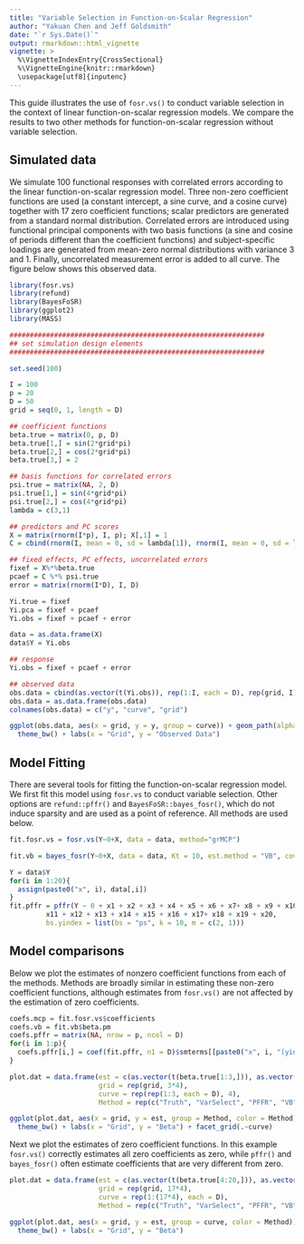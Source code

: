```yaml
---
title: "Variable Selection in Function-on-Scalar Regression"
author: "Yakuan Chen and Jeff Goldsmith"
date: "`r Sys.Date()`"
output: rmarkdown::html_vignette
vignette: >
  %\VignetteIndexEntry{CrossSectional}
  %\VignetteEngine{knitr::rmarkdown}
  \usepackage[utf8]{inputenc}
---
```


This guide illustrates the use of `fosr.vs()` to conduct variable selection in the context of linear function-on-scalar regression models. We compare the results to two other methods for function-on-scalar regression without variable selection.

## Simulated data

We simulate 100 functional responses with correlated errors according to the linear function-on-scalar regression model. Three non-zero coefficient functions are used (a constant intercept, a sine curve, and a cosine curve) together with 17 zero coefficient functions; scalar predictors are generated from a standard normal distribution. Correlated errors are introduced using functional principal components with two basis functions (a sine and cosine of periods different than the coefficient functions) and subject-specific loadings are generated from mean-zero normal distributions with variance 3 and 1. Finally, uncorrelated measurement error is added to all curve. The figure below shows this observed data.

```r

library(fosr.vs)
library(refund)
library(BayesFoSR)
library(ggplot2)
library(MASS)

###############################################################
## set simulation design elements
###############################################################

set.seed(100)

I = 100
p = 20
D = 50
grid = seq(0, 1, length = D)

## coefficient functions
beta.true = matrix(0, p, D)
beta.true[1,] = sin(2*grid*pi)
beta.true[2,] = cos(2*grid*pi)
beta.true[3,] = 2

## basis functions for correlated errors
psi.true = matrix(NA, 2, D)
psi.true[1,] = sin(4*grid*pi)
psi.true[2,] = cos(4*grid*pi)
lambda = c(3,1)

## predictors and PC scores
X = matrix(rnorm(I*p), I, p); X[,1] = 1
C = cbind(rnorm(I, mean = 0, sd = lambda[1]), rnorm(I, mean = 0, sd = lambda[2]))

## fixed effects, PC effects, uncorrelated errors
fixef = X%*%beta.true
pcaef = C %*% psi.true
error = matrix(rnorm(I*D), I, D)

Yi.true = fixef
Yi.pca = fixef + pcaef
Yi.obs = fixef + pcaef + error

data = as.data.frame(X)
data$Y = Yi.obs

## response
Yi.obs = fixef + pcaef + error
```


```r
## observed data
obs.data = cbind(as.vector(t(Yi.obs)), rep(1:I, each = D), rep(grid, I))
obs.data = as.data.frame(obs.data)
colnames(obs.data) = c("y", "curve", "grid")

ggplot(obs.data, aes(x = grid, y = y, group = curve)) + geom_path(alpha = .3) +
  theme_bw() + labs(x = "Grid", y = "Observed Data")
```

## Model Fitting

There are several tools for fitting the function-on-scalar regression model. We first fit this model using `fosr.vs` to conduct variable selection. Other options are `refund::pffr()` and `BayesFoSR::bayes_fosr()`, which do not induce sparsity and are used as a point of reference. All methods are used below.

```r
fit.fosr.vs = fosr.vs(Y~0+X, data = data, method="grMCP")

fit.vb = bayes_fosr(Y~0+X, data = data, Kt = 10, est.method = "VB", cov.method = "FPCA")

Y = data$Y
for(i in 1:20){
  assign(paste0("x", i), data[,i])
}
fit.pffr = pffr(Y ~ 0 + x1 + x2 + x3 + x4 + x5 + x6 + x7+ x8 + x9 + x10 +
         x11 + x12 + x13 + x14 + x15 + x16 + x17+ x18 + x19 + x20,
         bs.yindex = list(bs = "ps", k = 10, m = c(2, 1)))
```

## Model comparisons

Below we plot the estimates of nonzero coefficient functions from each of the methods. Methods are broadly similar in estimating these non-zero coefficient functions, although estimates from `fosr.vs()` are not affected by the estimation of zero coefficients.

```r
coefs.mcp = fit.fosr.vs$coefficients
coefs.vb = fit.vb$beta.pm
coefs.pffr = matrix(NA, nrow = p, ncol = D)
for(i in 1:p){
  coefs.pffr[i,] = coef(fit.pffr, n1 = D)$smterms[[paste0("x", i, "(yindex)")]]$value
}

plot.dat = data.frame(est = c(as.vector(t(beta.true[1:3,])), as.vector(t(coefs.mcp[1:3,])), as.vector(t(coefs.pffr[1:3,])), as.vector(t(coefs.vb[1:3,]))),
                      grid = rep(grid, 3*4),
                      curve = rep(rep(1:3, each = D), 4),
                      Method = rep(c("Truth", "VarSelect", "PFFR", "VB"), each = 3*D))

ggplot(plot.dat, aes(x = grid, y = est, group = Method, color = Method)) + geom_path(alpha = .5) + 
  theme_bw() + labs(x = "Grid", y = "Beta") + facet_grid(.~curve)
```

Next we plot the estimates of zero coefficient functions. In this example `fosr.vs()` correctly estimates all zero coefficients as zero, while `pffr()` and `bayes_fosr()` often estimate coefficients that are very different from zero.

```r
plot.dat = data.frame(est = c(as.vector(t(beta.true[4:20,])), as.vector(t(coefs.mcp[4:20,])), as.vector(t(coefs.pffr[4:20,])), as.vector(t(coefs.vb[4:20,]))),
                      grid = rep(grid, 17*4),
                      curve = rep(1:(17*4), each = D),
                      Method = rep(c("Truth", "VarSelect", "PFFR", "VB"), each = 17*D))

ggplot(plot.dat, aes(x = grid, y = est, group = curve, color = Method)) + geom_path(alpha = .5) + 
  theme_bw() + labs(x = "Grid", y = "Beta")
```


<!-- ############################################ -->
<!-- ############################################ -->
<!-- ############################################ -->
<!-- ############################################ -->
<!-- ############################################ -->
<!-- ############################################ -->